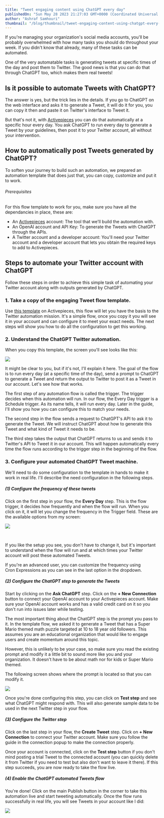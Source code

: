 ```yaml
---
title: "Tweet engaging content using ChatGPT every day"
publishedOn: "Sun May 28 2023 21:27:03 GMT+0000 (Coordinated Universal Time)"
author: "Ashraf Samhouri"
thumbnail: "/blog/thumbnail/tweet-engaging-content-using-chatgpt-every-day.png"
---
```


If you're managing your organization's social media accounts, you'll be probably overwhelmed with how many tasks you should do throughout your week. If you didn't know that already, many of these tasks can be automated.

One of the very automatable tasks is generating tweets at specific times of the day and post them to Twitter. The good news is that you can do that through ChatGPT too, which makes them real tweets!

Is it possible to automate Tweets with ChatGPT?
-----------------------------------------------

The answer is yes, but the trick lies in the details. If you go to ChatGPT on the web interface and asks it to generate a Tweet, it will do it for you, you can copy it then and paste it on Twitter's interface to Tweet it.

But that's not it, with [Activepieces](https://cloud.activepieces.com/sign-up) you can do that automatically at a specific hour every day. You ask ChatGPT to run every day to generate a Tweet by your guidelines, then post it to your Twitter account, all without your intervention.

How to automatically post Tweets generated by ChatGPT?
------------------------------------------------------

To soften your journey to build such an automation, we prepared an automation template that does just that, you can copy, customize and put it to work.

###### Prerequisites

For this flow template to work for you, make sure you have all the dependancies in place, these are:

*   An [Activepieces](https://cloud.activepieces.com/sign-up) account: The tool that we'll build the automation with.
*   An OpenAI account and API Key: To generate the Tweets with ChatGPT through the APIs.
*   A Twitter account and a developer account: You'll need your Twitter account and a developer account that lets you obtain the required keys to add to Activepieces.

Steps to automate your Twitter account with ChatGPT
---------------------------------------------------

Follow these steps in order to achieve this simple task of automating your Twitter account along with outputs generated by ChatGPT.

### 1\. Take a copy of the engaging Tweet flow template.

Use [this template](https://cloud.activepieces.com/templates/ai-engaging-tweet) on Activepieces, this flow will let you have the basis to the Twitter automation mission. It's a simple flow, once you copy it you will see it in your account and can configure it to meet your exact needs. The next steps will show you how to do all the configuration to get this working.

### 2\. Understand the ChatGPT Twitter automation.

When you copy this template, the screen you'll see looks like this:

![](https://uploads-ssl.webflow.com/62c21c5254de25f99c48bdfe/6473c200b208a4d38d074d6e_Screenshot%202023-05-28%20at%2022.04.43.png)

It might be clear to you, but if it's not, I'll explain it here. The goal of the flow is to run every day (at a specific time of the day), send a prompt to ChatGPT to generate a Tweet and return the output to Twitter to post it as a Tweet in our account. Let's see how that works.

The first step of any automation flow is called the trigger. The trigger decides when this automation will run. In our flow, the Every Day trigger is a Schedule trigger. As its name tells, it will run every day. Later in the guide, I'll show you how you can configure this to match your needs.

The second step in the flow sends a request to ChatGPT's API to ask it to generate the Tweet. We will instruct ChatGPT about how to generate this Tweet and what kind of Tweet it needs to be.

The third step takes the output that ChatGPT returns to us and sends it to Twitter's API to Tweet it in our account. This will happen automatically every time the flow runs according to the trigger step in the beginning of the flow.

### 3\. Configure your automated ChatGPT Tweet machine.

We'll need to do some configuration to the template in hands to make it work in real life. I'll describe the need configuration in the following steps.

##### (1) Configure the frequency of these tweets

Click on the first step in your flow, the **Every Day** step. This is the flow trigger, it decides how frequently and when the flow will run. When you click on it, it will let you change the frequency in the Trigger field. These are the available options from my screen:

![](https://uploads-ssl.webflow.com/62c21c5254de25f99c48bdfe/6473c3cc69c4bd01b1914762_Screenshot%202023-05-28%20at%2022.12.17.png)

‍

If you like the setup you see, you don't have to change it, but it's important to understand when the flow will run and at which times your Twitter account will post these automated Tweets.

If you're an advanced user, you can customize the frequency using Cron Expressions as you can see in the last option in the dropdown.

##### (2) Configure the ChatGPT step to generate the Tweets

Start by clicking on the **Ask ChatGPT** step. Click on the **+ New Connection** button to connect your OpenAI account to your Activepieces account. Make sure your OpenAI account works and has a valid credit card on it so you don't run into issues later while testing.

The most important thing about the ChatGPT step is the prompt you pass to it. In the template flow, we asked it to generate a Tweet that has a Super Mario themed math puzzle targeted at 10 to 18 year old followers. This assumes you are an educational organization that would like to engage users and create momentum around this topic.

However, this is unlikely to be your case, so make sure you read the existing prompt and modify it a little bit to sound more like you and your organization. It doesn't have to be about math nor for kids or Super Mario themed.

The following screen shows where the prompt is located so that you can modify it.

![](https://uploads-ssl.webflow.com/62c21c5254de25f99c48bdfe/6473c52b291a2d855ea3d0b6_Screenshot%202023-05-28%20at%2022.18.15.png)

Once you're done configuring this step, you can click on **Test step** and see what ChatGPT might respond with. This will also generate sample data to be used in the next Twitter step in your flow.

##### (3) Configure the Twitter step

Click on the last step in your flow, the **Create Tweet** step. Click on **+ New Connection** to connect your Twitter account. Make sure you follow the guide in the connection popup to make the connection properly.

Once your account is connected, click on the **Test step** button if you don't mind posting a trial Tweet to the connected account (you can quickly delete it from Twitter if you need to test but also don't want to leave it there). If this step succeeds, you are now ready to take the flow live.

##### (4) Enable the ChatGPT automated Tweets flow

You're done! Click on the main Publish button in the corner to take this automation live and start tweeting automatically. Once the flow runs successfully in real life, you will see Tweets in your account like I did:

![](https://uploads-ssl.webflow.com/62c21c5254de25f99c48bdfe/6473c6de103ec0eb3a40273e_Screenshot%202023-05-28%20at%2022.24.38.png)


